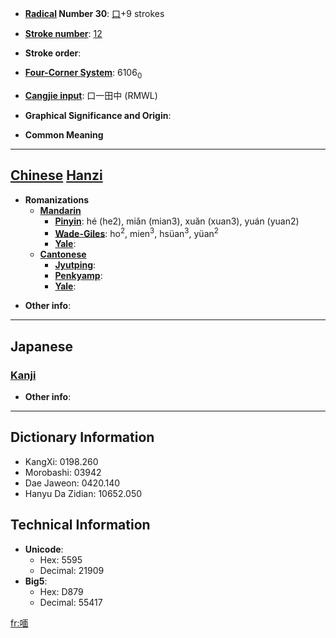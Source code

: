* '''[[Wiktionary:Chinese radical index| Radical]] Number 30''': [[Wiktionary:Chinese radical index 口|口]]+9 strokes

* '''[[Wiktionary:Chinese total strokes index|Stroke number]]''': [[Wiktionary:Chinese total strokes index 12|12]]

* '''Stroke order''': 

* '''[[Wiktionary:Chinese four corner index|Four-Corner System]]''': 6106<sub>0</sub>

* '''[[Wiktionary:Chinese Cangjie index|Cangjie input]]''': 口一田中 (RMWL)

* '''Graphical Significance and Origin''': 

* '''Common Meaning'''

----

== [[Chinese]] [[Hanzi]] ==

* '''Romanizations'''
** '''[[Mandarin]]'''
*** '''[[Pinyin]]''': hé (he2), miǎn (mian3), xuǎn (xuan3), yuán (yuan2)
*** '''[[Wade-Giles]]''': ho<sup>2</sup>, mien<sup>3</sup>, hsüan<sup>3</sup>, yüan<sup>2</sup>
*** '''[[Yale]]''': 
** '''[[Cantonese]]'''
*** '''[[Jyutping]]''':
*** '''[[Penkyamp]]''': 
*** '''[[Yale]]''': 

* '''Other info''': 

----

==Japanese==
===[[Kanji]]===
{{kanji|on readings=[[べん]] (ben), [[めん]] (men)|kun readings=}}

* '''Other info''':  

----

== Dictionary Information ==

* KangXi: 0198.260
* Morobashi: 03942
* Dae Jaweon: 0420.140
* Hanyu Da Zidian: 10652.050

== Technical Information ==

* '''Unicode''':
** Hex: 5595
** Decimal: 21909
* '''Big5''':
** Hex: D879
** Decimal: 55417

[[fr:喕]]